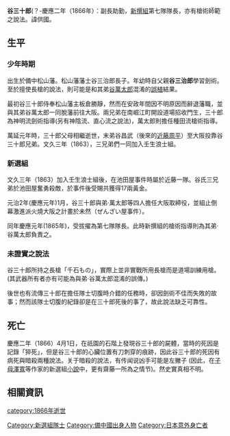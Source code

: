 '''谷三十郎'''(？-慶應二年（1866年）：副長助勤，[[新撰組|新撰組]]第七隊隊長，亦有槍術師範之說法。諱供國。

== 生平 ==
=== 少年時期 ===
出生於備中松山藩。松山藩藩士谷三治郎長子。年幼時自父親'''谷三治郎'''學習劍術。至於擅使長槍的說法，則可能是和其弟[[谷萬太郎|谷萬太郎]]混淆的[[誤植|誤植]]結果。

最初谷三十郎侍奉松山藩主板倉勝靜，然而在安政年間因不明原因而辭退藩職，並與其弟谷萬太郎一同脫藩前往大阪。兩兄弟在南崛江町開設道場招收門生，三十郎為神明流劍術指導(另有神陰流、直心流之說法)，萬太郎則擔任種田流槍術指導。

萬延元年時，三十郎父母相繼逝世，末弟谷昌武（後來的[[近藤周平|近藤周平]]）至大阪投靠谷三十郎兄弟。文久三年（1863），三兄弟們一同加入壬生浪士組。

=== 新選組 ===
文久三年（1863）加入壬生浪士組後，在池田屋事件時屬於近藤一隊。谷氏三兄弟於池田屋奮勇殺敵，於事件後受賜共獲得17兩黃金。

元治2年(慶應元年)1月，谷三十郎與弟·萬太郎等四人擔任大阪取締役，並組止倒幕激進派火燒大阪之計畫於未然（ぜんざい屋事件）。

同年慶應元年(1865年)，受拔擢為第七隊隊長。此時新撰組的槍術指導則為其弟·谷萬太郎負責之。

=== 未證實之說法 ===
谷三十郎所持之長槍「千石もの」，實際上並非實戰所用長槍而是道場訓練用槍。(其武器所有者亦有可能為與弟·谷萬太郎混淆的誤傳。)

後世也有流傳三十郎在擔任隊士切腹時介錯的任務時，卻因劍術不佳而失敗的故事；然而該隊士切腹的紀錄卻是在三十郎死後的事了，故此說法缺乏可靠性。

== 死亡 ==
慶應二年（1866）4月1日，在祇園的石階上發現谷三十郎的屍體，當時的死因是記錄「猝死」，但是谷三十郎的心臟位置有刀刺穿的痕跡，因此谷三十郎的死因有病死與暗殺兩種說法。关于暗殺的說法，有传闻说凶手可能是左撇子 (因此，在[[子母澤寬|子母澤寬]]等作家的新選組[[小說|小說]]中，更有齋藤一所為之情节)。然史實真相不明。

== 相關資訊 ==
{{新選組}}
{{DEFAULTSORT:Tani Sanzyuurou}}
[[Category:新選組隊士|Category:新選組隊士]]
[[Category:備中國出身人物|Category:備中國出身人物]]
[[Category:日本意外身亡者|Category:日本意外身亡者]]
[[category:1866年逝世|category:1866年逝世]]